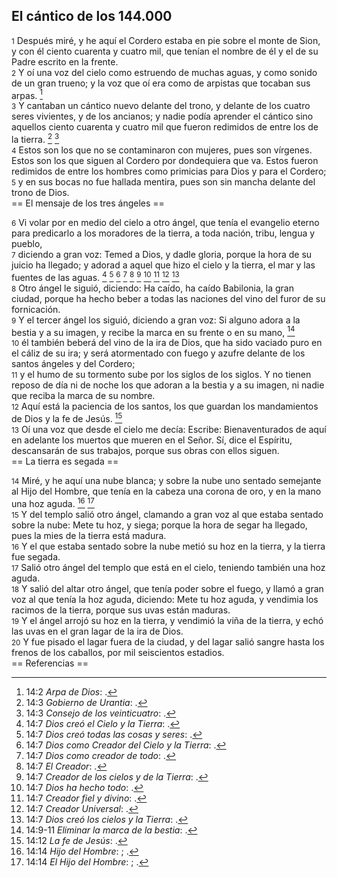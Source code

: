 == El cántico de los 144.000 ==

{{anchor|1}} <small>1</small> Después miré, y he aquí el Cordero estaba en pie sobre el monte de Sion, y con él ciento cuarenta y cuatro mil, que tenían el nombre de él y el de su Padre escrito en la frente.<br>
{{anchor|2}} <small>2</small> Y oí una voz del cielo como estruendo de muchas aguas, y como sonido de un gran trueno; y la voz que oí era como de arpistas que tocaban sus arpas. <ref>14:2 ''Arpa de Dios'': {{lib|LU|47|10|2}}.</ref><br>
{{anchor|3}} <small>3</small> Y cantaban un cántico nuevo delante del trono, y delante de los cuatro seres vivientes, y de los ancianos; y nadie podía aprender el cántico sino aquellos ciento cuarenta y cuatro mil que fueron redimidos de entre los de la tierra. <ref>14:3 ''Gobierno de Urantia'': {{lib|LU|114|2|1}}.</ref> <ref>14:3 ''Consejo de los veinticuatro'': {{lib|LU|77|9|5}}.</ref><br>
{{anchor|4}} <small>4</small> Estos son los que no se contaminaron con mujeres, pues son vírgenes. Estos son los que siguen al Cordero por dondequiera que va. Estos fueron redimidos de entre los hombres como primicias para Dios y para el Cordero;<br>
{{anchor|5}} <small>5</small> y en sus bocas no fue hallada mentira, pues son sin mancha delante del trono de Dios.<br>
== El mensaje de los tres ángeles ==

{{anchor|6}} <small>6</small> Vi volar por en medio del cielo a otro ángel, que tenía el evangelio eterno para predicarlo a los moradores de la tierra, a toda nación, tribu, lengua y pueblo,<br>
{{anchor|7}} <small>7</small> diciendo a gran voz: Temed a Dios, y dadle gloria, porque la hora de su juicio ha llegado; y adorad a aquel que hizo el cielo y la tierra, el mar y las fuentes de las aguas. <ref>14:7 ''Dios creó el Cielo y la Tierra'': {{lib|LU|131|2|2}}.</ref> <ref>14:7 ''Dios creó todas las cosas y seres'': {{lib|LU|131|10|2}}.</ref> <ref>14:7 ''Dios como Creador del Cielo y la Tierra'': {{lib|LU|0|2|9}}.</ref> <ref>14:7 ''Dios como creador de todo'': {{lib|LU|95|5|9}}.</ref> <ref>14:7 ''El Creador'': {{lib|LU|131|10|6}}.</ref> <ref>14:7 ''Creador de los cielos y de la Tierra'': {{lib|LU|128|1|10}}.</ref> <ref>14:7 ''Dios ha hecho todo'': {{lib|LU|6|1|3}}.</ref> <ref>14:7 ''Creador fiel y divino'': {{lib|LU|2|1|2}}.</ref> <ref>14:7 ''Creador Universal'': {{lib|LU|142|3|7}}.</ref> <ref>14:7 ''Dios creó los cielos y la Tierra'': {{lib|LU|1|0|1}}.</ref><br>
{{anchor|8}} <small>8</small> Otro ángel le siguió, diciendo: Ha caído, ha caído Babilonia, la gran ciudad, porque ha hecho beber a todas las naciones del vino del furor de su fornicación.<br>
{{anchor|9}} <small>9</small> Y el tercer ángel los siguió, diciendo a gran voz: Si alguno adora a la bestia y a su imagen, y recibe la marca en su frente o en su mano, <ref>14:9-11 ''Eliminar la marca de la bestia'': {{lib|LU|47|9|1}}.</ref><br>
{{anchor|10}} <small>10</small> él también beberá del vino de la ira de Dios, que ha sido vaciado puro en el cáliz de su ira; y será atormentado con fuego y azufre delante de los santos ángeles y del Cordero;<br>
{{anchor|11}} <small>11</small> y el humo de su tormento sube por los siglos de los siglos. Y no tienen reposo de día ni de noche los que adoran a la bestia y a su imagen, ni nadie que reciba la marca de su nombre.<br>
{{anchor|12}} <small>12</small> Aquí está la paciencia de los santos, los que guardan los mandamientos de Dios y la fe de Jesús. <ref>14:12 ''La fe de Jesús'': {{lib|LU|101|6|9}}.</ref><br>
{{anchor|13}} <small>13</small> Oí una voz que desde el cielo me decía: Escribe: Bienaventurados de aquí en adelante los muertos que mueren en el Señor. Sí, dice el Espíritu, descansarán de sus trabajos, porque sus obras con ellos siguen.<br>
== La tierra es segada ==

{{anchor|14}} <small>14</small> Miré, y he aquí una nube blanca; y sobre la nube uno sentado semejante al Hijo del Hombre, que tenía en la cabeza una corona de oro, y en la mano una hoz aguda. <ref>14:14 ''Hijo del Hombre'': {{lib|LU|126|3|6}}; {{lib|LU|128|1|2}}.</ref> <ref>14:14 ''El Hijo del Hombre'': {{lib|LU|135|5|7}}; {{lib|LU|136|1|1}}.</ref><br>
{{anchor|15}} <small>15</small> Y del templo salió otro ángel, clamando a gran voz al que estaba sentado sobre la nube: Mete tu hoz, y siega; porque la hora de segar ha llegado, pues la mies de la tierra está madura.<br>
{{anchor|16}} <small>16</small> Y el que estaba sentado sobre la nube metió su hoz en la tierra, y la tierra fue segada.<br>
{{anchor|17}} <small>17</small> Salió otro ángel del templo que está en el cielo, teniendo también una hoz aguda.<br>
{{anchor|18}} <small>18</small> Y salió del altar otro ángel, que tenía poder sobre el fuego, y llamó a gran voz al que tenía la hoz aguda, diciendo: Mete tu hoz aguda, y vendimia los racimos de la tierra, porque sus uvas están maduras.<br>
{{anchor|19}} <small>19</small> Y el ángel arrojó su hoz en la tierra, y vendimió la viña de la tierra, y echó las uvas en el gran lagar de la ira de Dios.<br>
{{anchor|20}} <small>20</small> Y fue pisado el lagar fuera de la ciudad, y del lagar salió sangre hasta los frenos de los caballos, por mil seiscientos estadios.<br>
== Referencias ==

<references />
